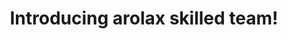 ---
title: "Introducing arolax skilled team!"
description: "Our ability to combine expertise and systems thinking is what fuels us as a team."
# shape: "/assets/imgs/shape/img-s-57.png"
---